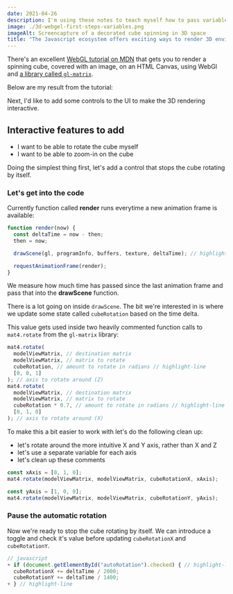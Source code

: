 ```yaml
---
date: 2021-04-26
description: I'm using these notes to teach myself how to pass variables into a WebGL 3D rendering. First up, rotation and lighting
image: ./3d-webgel-first-steps-variables.png
imageAlt: Screencapture of a decorated cube spinning in 3D space
title: "The Javascript ecosystem offers exciting ways to render 3D environments. I've wanted to look into this area for some time. Here, I'm taking my first steps with WebGL. I want to build a UI with basic controls and an interactive 3D canvas"
---
```


There's an excellent [WebGL tutorial on MDN](https://developer.mozilla.org/en-US/docs/Web/API/WebGL_API/Tutorial) that gets you to render a spinning cube, covered with an image, on an HTML Canvas, using WebGl and [a library called `gl-matrix`](https://github.com/toji/gl-matrix).

Below are my result from the tutorial:

<EmbedFrame src="/embeds/3d-web-gl-first-steps-variables/simple-spinning-cube/" />

Next, I'd like to add some controls to the UI to make the 3D rendering interactive.

## Interactive features to add

- I want to be able to rotate the cube myself
- I want to be able to zoom-in on the cube

Doing the simplest thing first, let's add a control that stops the cube rotating by itself.

### Let's get into the code

Currently function called **render** runs everytime a new animation frame is available:

```js
function render(now) {
  const deltaTime = now - then;
  then = now;

  drawScene(gl, programInfo, buffers, texture, deltaTime); // highlight-line

  requestAnimationFrame(render);
}
```

We measure how much time has passed since the last animation frame and pass that into the **drawScene** function.

There is a lot going on inside `drawScene`. The bit we're interested in is where we update some state called `cubeRotation` based on the time delta.

This value gets used inside two heavily commented function calls to `mat4.rotate` from the `gl-matrix` library:

```js
mat4.rotate(
  modelViewMatrix, // destination matrix
  modelViewMatrix, // matrix to rotate
  cubeRotation, // amount to rotate in radians // highlight-line
  [0, 0, 1]
); // axis to rotate around (Z)
mat4.rotate(
  modelViewMatrix, // destination matrix
  modelViewMatrix, // matrix to rotate
  cubeRotation * 0.7, // amount to rotate in radians // highlight-line
  [0, 1, 0]
); // axis to rotate around (X)
```

To make this a bit easier to work with let's do the following clean up:

- let's rotate around the more intuitive X and Y axis, rather than X and Z
- let's use a separate variable for each axis
- let's clean up these comments

```js
const xAxis = [0, 1, 0];
mat4.rotate(modelViewMatrix, modelViewMatrix, cubeRotationX, xAxis);

const yAxis = [1, 0, 0];
mat4.rotate(modelViewMatrix, modelViewMatrix, cubeRotationY, yAxis);
```

### Pause the automatic rotation

Now we're ready to stop the cube rotating by itself. We can introduce a toggle and check it's value before updating `cubeRotationX` and `cubeRotationY`.

```js
// javascript
+ if (document.getElementById("autoRotation").checked) { // highlight-line
  cubeRotationX += deltaTime / 2000;
  cubeRotationY += deltaTime / 1400;
+ } // highlight-line
```

<EmbedFrame src="/embeds/3d-web-gl-first-steps-variables/pause-spinning-cube/" />

<Stub />
